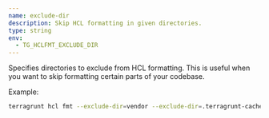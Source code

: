 ```yaml
---
name: exclude-dir
description: Skip HCL formatting in given directories.
type: string
env:
  - TG_HCLFMT_EXCLUDE_DIR
---
```


Specifies directories to exclude from HCL formatting. This is useful when you want to skip formatting certain parts of your codebase.

Example:

```bash
terragrunt hcl fmt --exclude-dir=vendor --exclude-dir=.terragrunt-cache
```
